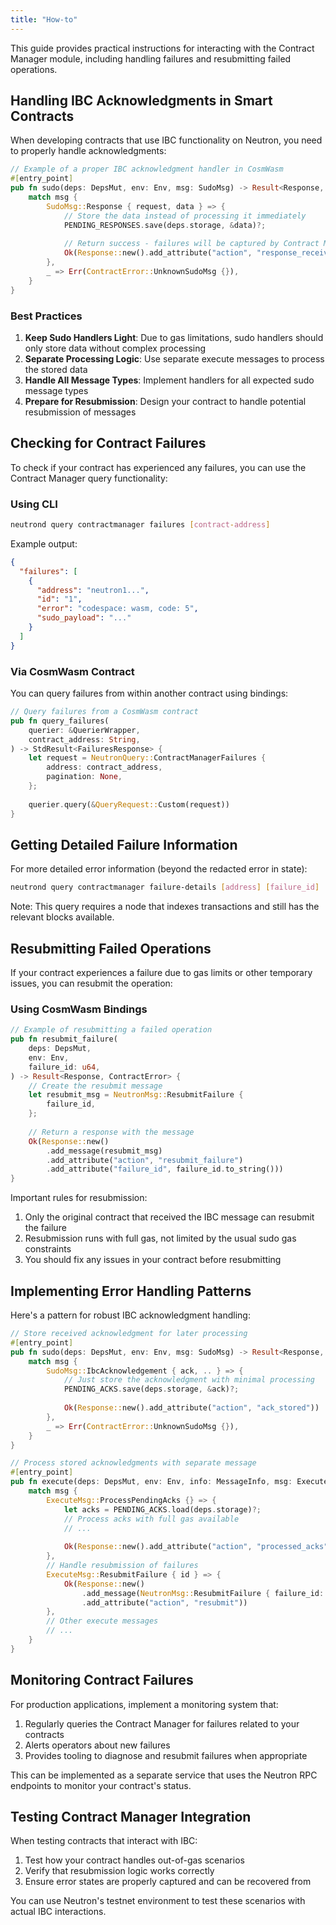 ```yaml
---
title: "How-to"
---
```


This guide provides practical instructions for interacting with the Contract Manager module, including handling failures and resubmitting failed operations.

## Handling IBC Acknowledgments in Smart Contracts

When developing contracts that use IBC functionality on Neutron, you need to properly handle acknowledgments:

```rust
// Example of a proper IBC acknowledgment handler in CosmWasm
#[entry_point]
pub fn sudo(deps: DepsMut, env: Env, msg: SudoMsg) -> Result<Response, ContractError> {
    match msg {
        SudoMsg::Response { request, data } => {
            // Store the data instead of processing it immediately
            PENDING_RESPONSES.save(deps.storage, &data)?;
            
            // Return success - failures will be captured by Contract Manager
            Ok(Response::new().add_attribute("action", "response_received"))
        },
        _ => Err(ContractError::UnknownSudoMsg {}),
    }
}
```

### Best Practices

1. **Keep Sudo Handlers Light**: Due to gas limitations, sudo handlers should only store data without complex processing
2. **Separate Processing Logic**: Use separate execute messages to process the stored data
3. **Handle All Message Types**: Implement handlers for all expected sudo message types
4. **Prepare for Resubmission**: Design your contract to handle potential resubmission of messages

## Checking for Contract Failures

To check if your contract has experienced any failures, you can use the Contract Manager query functionality:

### Using CLI

```bash
neutrond query contractmanager failures [contract-address]
```

Example output:
```json
{
  "failures": [
    {
      "address": "neutron1...",
      "id": "1",
      "error": "codespace: wasm, code: 5",
      "sudo_payload": "..."
    }
  ]
}
```

### Via CosmWasm Contract

You can query failures from within another contract using bindings:

```rust
// Query failures from a CosmWasm contract
pub fn query_failures(
    querier: &QuerierWrapper,
    contract_address: String,
) -> StdResult<FailuresResponse> {
    let request = NeutronQuery::ContractManagerFailures { 
        address: contract_address,
        pagination: None,
    };
    
    querier.query(&QueryRequest::Custom(request))
}
```

## Getting Detailed Failure Information

For more detailed error information (beyond the redacted error in state):

```bash
neutrond query contractmanager failure-details [address] [failure_id]
```

Note: This query requires a node that indexes transactions and still has the relevant blocks available.

## Resubmitting Failed Operations

If your contract experiences a failure due to gas limits or other temporary issues, you can resubmit the operation:

### Using CosmWasm Bindings

```rust
// Example of resubmitting a failed operation
pub fn resubmit_failure(
    deps: DepsMut,
    env: Env,
    failure_id: u64,
) -> Result<Response, ContractError> {
    // Create the resubmit message
    let resubmit_msg = NeutronMsg::ResubmitFailure { 
        failure_id,
    };
    
    // Return a response with the message
    Ok(Response::new()
        .add_message(resubmit_msg)
        .add_attribute("action", "resubmit_failure")
        .add_attribute("failure_id", failure_id.to_string()))
}
```

Important rules for resubmission:
1. Only the original contract that received the IBC message can resubmit the failure
2. Resubmission runs with full gas, not limited by the usual sudo gas constraints
3. You should fix any issues in your contract before resubmitting

## Implementing Error Handling Patterns

Here's a pattern for robust IBC acknowledgment handling:

```rust
// Store received acknowledgment for later processing
#[entry_point]
pub fn sudo(deps: DepsMut, env: Env, msg: SudoMsg) -> Result<Response, ContractError> {
    match msg {
        SudoMsg::IbcAcknowledgement { ack, .. } => {
            // Just store the acknowledgment with minimal processing
            PENDING_ACKS.save(deps.storage, &ack)?;
            
            Ok(Response::new().add_attribute("action", "ack_stored"))
        },
        _ => Err(ContractError::UnknownSudoMsg {}),
    }
}

// Process stored acknowledgments with separate message
#[entry_point]
pub fn execute(deps: DepsMut, env: Env, info: MessageInfo, msg: ExecuteMsg) -> Result<Response, ContractError> {
    match msg {
        ExecuteMsg::ProcessPendingAcks {} => {
            let acks = PENDING_ACKS.load(deps.storage)?;
            // Process acks with full gas available
            // ...
            
            Ok(Response::new().add_attribute("action", "processed_acks"))
        },
        // Handle resubmission of failures
        ExecuteMsg::ResubmitFailure { id } => {
            Ok(Response::new()
                .add_message(NeutronMsg::ResubmitFailure { failure_id: id })
                .add_attribute("action", "resubmit"))
        },
        // Other execute messages
        // ...
    }
}
```

## Monitoring Contract Failures

For production applications, implement a monitoring system that:

1. Regularly queries the Contract Manager for failures related to your contracts
2. Alerts operators about new failures
3. Provides tooling to diagnose and resubmit failures when appropriate

This can be implemented as a separate service that uses the Neutron RPC endpoints to monitor your contract's status.

## Testing Contract Manager Integration

When testing contracts that interact with IBC:

1. Test how your contract handles out-of-gas scenarios
2. Verify that resubmission logic works correctly
3. Ensure error states are properly captured and can be recovered from

You can use Neutron's testnet environment to test these scenarios with actual IBC interactions. 